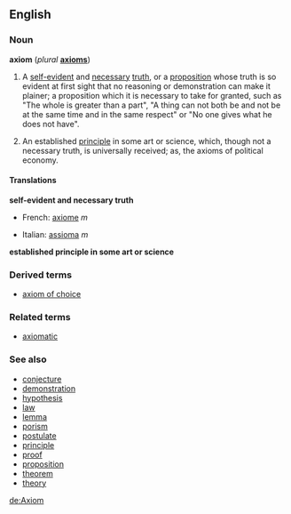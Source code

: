 ==English==
===Noun===
'''axiom''' (''plural'' '''[[axioms]]''')

#{{logic}} A [[self-evident]] and [[necessary]] [[truth]], or a [[proposition]] whose truth is so evident at first sight that no reasoning or demonstration can make it plainer; a proposition which it is necessary to take for granted, such as  "The whole is greater than a part", "A thing can not both be and not be at the same time and in the same respect" or "No one gives what he does not have".
#An established [[principle]] in some art or science, which, though not a necessary truth, is universally received; as, the axioms of political economy.

====Translations====

'''self-evident and necessary truth'''
{{top}}
*French: [[axiome]] ''m''
{{mid}}
*Italian: [[assioma]] ''m''
{{bottom}}

'''established principle in some art or science'''
{{top}}
{{mid}}
{{bottom}}

===Derived terms===
*[[axiom of choice]]

===Related terms===
*[[axiomatic]]

===See also===
*[[conjecture]]
*[[demonstration]]
*[[hypothesis]]
*[[law]]
*[[lemma]]
*[[porism]]
*[[postulate]]
*[[principle]]
*[[proof]]
*[[proposition]]
*[[theorem]]
*[[theory]]

[[de:Axiom]]